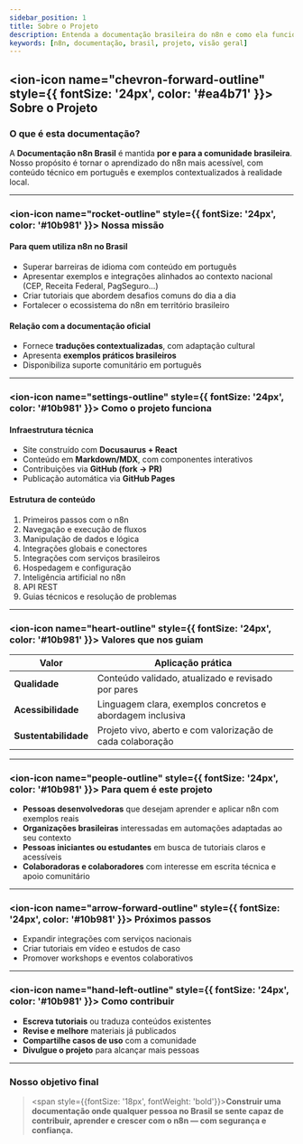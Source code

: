 ---
sidebar_position: 1
title: Sobre o Projeto
description: Entenda a documentação brasileira do n8n e como ela funciona
keywords: [n8n, documentação, brasil, projeto, visão geral]
---

## <ion-icon name="chevron-forward-outline" style={{ fontSize: '24px', color: '#ea4b71' }}></ion-icon> Sobre o Projeto

### O que é esta documentação?

A **Documentação n8n Brasil** é mantida **por e para a comunidade brasileira**. Nosso propósito é tornar o aprendizado do n8n mais acessível, com conteúdo técnico em português e exemplos contextualizados à realidade local.

---

### <ion-icon name="rocket-outline" style={{ fontSize: '24px', color: '#10b981' }}></ion-icon> Nossa missão

#### Para quem utiliza n8n no Brasil

- Superar barreiras de idioma com conteúdo em português
- Apresentar exemplos e integrações alinhados ao contexto nacional (CEP, Receita Federal, PagSeguro…)
- Criar tutoriais que abordem desafios comuns do dia a dia
- Fortalecer o ecossistema do n8n em território brasileiro

#### Relação com a documentação oficial

- Fornece **traduções contextualizadas**, com adaptação cultural
- Apresenta **exemplos práticos brasileiros**
- Disponibiliza suporte comunitário em português

---

### <ion-icon name="settings-outline" style={{ fontSize: '24px', color: '#10b981' }}></ion-icon> Como o projeto funciona

#### Infraestrutura técnica

- Site construído com **Docusaurus + React**
- Conteúdo em **Markdown/MDX**, com componentes interativos
- Contribuições via **GitHub (fork → PR)**
- Publicação automática via **GitHub Pages**

#### Estrutura de conteúdo

1. Primeiros passos com o n8n
2. Navegação e execução de fluxos
3. Manipulação de dados e lógica
4. Integrações globais e conectores
5. Integrações com serviços brasileiros
6. Hospedagem e configuração
7. Inteligência artificial no n8n
8. API REST
9. Guias técnicos e resolução de problemas

---

### <ion-icon name="heart-outline" style={{ fontSize: '24px', color: '#10b981' }}></ion-icon> Valores que nos guiam

| Valor                | Aplicação prática                                          |
| -------------------- | ---------------------------------------------------------- |
| **Qualidade**        | Conteúdo validado, atualizado e revisado por pares         |
| **Acessibilidade**   | Linguagem clara, exemplos concretos e abordagem inclusiva  |
| **Sustentabilidade** | Projeto vivo, aberto e com valorização de cada colaboração |

---

### <ion-icon name="people-outline" style={{ fontSize: '24px', color: '#10b981' }}></ion-icon> Para quem é este projeto

- **Pessoas desenvolvedoras** que desejam aprender e aplicar n8n com exemplos reais
- **Organizações brasileiras** interessadas em automações adaptadas ao seu contexto
- **Pessoas iniciantes ou estudantes** em busca de tutoriais claros e acessíveis
- **Colaboradoras e colaboradores** com interesse em escrita técnica e apoio comunitário

---

### <ion-icon name="arrow-forward-outline" style={{ fontSize: '24px', color: '#10b981' }}></ion-icon> Próximos passos

- Expandir integrações com serviços nacionais
- Criar tutoriais em vídeo e estudos de caso
- Promover workshops e eventos colaborativos

---

### <ion-icon name="hand-left-outline" style={{ fontSize: '24px', color: '#10b981' }}></ion-icon> Como contribuir

- **Escreva tutoriais** ou traduza conteúdos existentes
- **Revise e melhore** materiais já publicados
- **Compartilhe casos de uso** com a comunidade
- **Divulgue o projeto** para alcançar mais pessoas

---

### Nosso objetivo final

> <span style={{fontSize: '18px', fontWeight: 'bold'}}>**Construir uma documentação onde qualquer pessoa no Brasil se sente capaz de contribuir, aprender e crescer com o n8n — com segurança e confiança.**</span>

